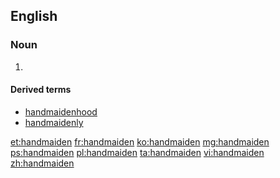 ==English==

===Noun===
{{en-noun}}

# {{alternative form of|handmaid}}

====Derived terms====
* [[handmaidenhood]]
* [[handmaidenly]]

[[et:handmaiden]]
[[fr:handmaiden]]
[[ko:handmaiden]]
[[mg:handmaiden]]
[[ps:handmaiden]]
[[pl:handmaiden]]
[[ta:handmaiden]]
[[vi:handmaiden]]
[[zh:handmaiden]]